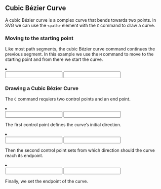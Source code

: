 
## Cubic Bézier Curve

A cubic Bézier curve is a complex curve that bends towards two points. In SVG we can use the `<path>` element with the `C` command to draw a curve.

### Moving to the starting point

Like most path segments, the cubic Bézier curve command continues the previous segment. In this example we use the `M` command to move to the starting point and from there we start the curve.

<Path title="M">
  <li>
    <div>
      <Input client:idle feature="cubicBezier" property="x0" type="number" />
      <Input client:idle feature="cubicBezier" property="y0" type="number" />
    </div>
  </li>
</Path>

### Drawing a Cubic Bézier Curve

The `C` command requiers two control points and an end point.

<Path title="C">
<li>
<div>
  <Input
    client:idle
    feature="cubicBezier"
    property="x1"
    type="number"
  />
  <Input
    client:idle
    feature="cubicBezier"
    property="y1"
    type="number"
  />
  </div>

The first control point defines the curve’s initial direction.

</li>

<li>
<div>
  <Input
    client:idle
    feature="cubicBezier"
    property="x2"
    type="number"
  />
  <Input
    client:idle
    feature="cubicBezier"
    property="y2"
    type="number"
  />
</div>

Then the second control point sets from which direction should the curve reach its endpoint.

</li>

<li>
  <div>
    <Input client:idle feature="cubicBezier" property="x" type="number" />
    <Input client:idle feature="cubicBezier" property="y" type="number" />
  </div>

Finally, we set the endpoint of the curve.

</li>

</Path>

<Styling />
